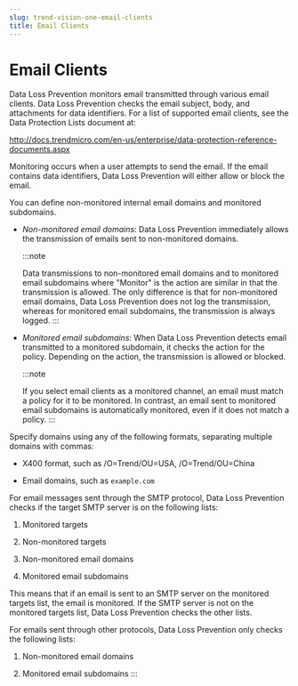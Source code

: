 ```yaml
---
slug: trend-vision-one-email-clients
title: Email Clients
---
```

# Email Clients

Data Loss Prevention monitors email transmitted through various email clients. Data Loss Prevention checks the email subject, body, and attachments for data identifiers. For a list of supported email clients, see the Data Protection Lists document at:

<http://docs.trendmicro.com/en-us/enterprise/data-protection-reference-documents.aspx>

Monitoring occurs when a user attempts to send the email. If the email contains data identifiers, Data Loss Prevention will either allow or block the email.

You can define non-monitored internal email domains and monitored subdomains.

- *Non-monitored email domains*: Data Loss Prevention immediately allows the transmission of emails sent to non-monitored domains.

  :::note

  Data transmissions to non-monitored email domains and to monitored email subdomains where "Monitor" is the action are similar in that the transmission is allowed. The only difference is that for non-monitored email domains, Data Loss Prevention does not log the transmission, whereas for monitored email subdomains, the transmission is always logged.
  :::

- *Monitored email subdomains*: When Data Loss Prevention detects email transmitted to a monitored subdomain, it checks the action for the policy. Depending on the action, the transmission is allowed or blocked.

  :::note

  If you select email clients as a monitored channel, an email must match a policy for it to be monitored. In contrast, an email sent to monitored email subdomains is automatically monitored, even if it does not match a policy.
  :::

Specify domains using any of the following formats, separating multiple domains with commas:

- X400 format, such as /O=Trend/OU=USA, /O=Trend/OU=China

- Email domains, such as `example.com`

For email messages sent through the SMTP protocol, Data Loss Prevention checks if the target SMTP server is on the following lists:

1.  Monitored targets

2.  Non-monitored targets

3.  Non-monitored email domains

4.  Monitored email subdomains

This means that if an email is sent to an SMTP server on the monitored targets list, the email is monitored. If the SMTP server is not on the monitored targets list, Data Loss Prevention checks the other lists.

For emails sent through other protocols, Data Loss Prevention only checks the following lists:

1.  Non-monitored email domains

2.  Monitored email subdomains
:::
